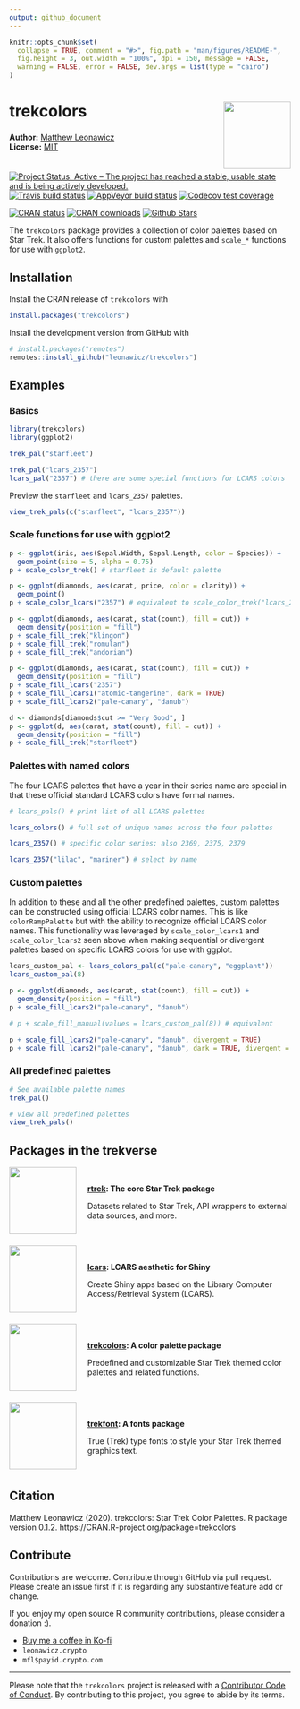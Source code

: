 ```yaml
---
output: github_document
---
```


<!-- README.md is generated from README.Rmd. Please edit that file -->

```r
knitr::opts_chunk$set(
  collapse = TRUE, comment = "#>", fig.path = "man/figures/README-", 
  fig.height = 3, out.width = "100%", dpi = 150, message = FALSE, 
  warning = FALSE, error = FALSE, dev.args = list(type = "cairo")
)
```

# trekcolors <img src="man/figures/logo.png" style="margin-left:10px;margin-bottom:5px;" width="120" align="right">
**Author:** [Matthew Leonawicz](https://github.com/leonawicz) <a href="https://orcid.org/0000-0001-9452-2771" target="orcid.widget">
<image class="orcid" src="https://members.orcid.org/sites/default/files/vector_iD_icon.svg" height="16"></a>
<br/>
**License:** [MIT](https://opensource.org/licenses/MIT)<br/>

[![Project Status: Active – The project has reached a stable, usable state and is being actively developed.](https://www.repostatus.org/badges/latest/active.svg)](http://www.repostatus.org/)
[![Travis build status](https://travis-ci.org/leonawicz/trekcolors.svg?branch=master)](https://travis-ci.org/leonawicz/trekcolors)
[![AppVeyor build status](https://ci.appveyor.com/api/projects/status/github/leonawicz/trekcolors?branch=master&svg=true)](https://ci.appveyor.com/project/leonawicz/trekcolors)
[![Codecov test coverage](https://codecov.io/gh/leonawicz/trekcolors/branch/master/graph/badge.svg)](https://codecov.io/gh/leonawicz/trekcolors?branch=master)

[![CRAN status](http://www.r-pkg.org/badges/version/trekcolors)](https://cran.r-project.org/package=trekcolors)
[![CRAN downloads](http://cranlogs.r-pkg.org/badges/grand-total/trekcolors)](https://cran.r-project.org/package=trekcolors) 
[![Github Stars](https://img.shields.io/github/stars/leonawicz/trekcolors.svg?style=social&label=Github)](https://github.com/leonawicz/trekcolors)

The `trekcolors` package provides a collection of color palettes based on Star Trek. It also offers functions for custom palettes and `scale_*` functions for use with `ggplot2`.

## Installation

Install the CRAN release of `trekcolors` with

```r
install.packages("trekcolors")
```

Install the development version from GitHub with

```r
# install.packages("remotes")
remotes::install_github("leonawicz/trekcolors")
```

## Examples

### Basics

```r
library(trekcolors)
library(ggplot2)

trek_pal("starfleet")

trek_pal("lcars_2357")
lcars_pal("2357") # there are some special functions for LCARS colors
```

Preview the `starfleet` and `lcars_2357` palettes.

```r
view_trek_pals(c("starfleet", "lcars_2357"))
```

### Scale functions for use with ggplot2

```r
p <- ggplot(iris, aes(Sepal.Width, Sepal.Length, color = Species)) + 
  geom_point(size = 5, alpha = 0.75)
p + scale_color_trek() # starfleet is default palette

p <- ggplot(diamonds, aes(carat, price, color = clarity)) + 
  geom_point()
p + scale_color_lcars("2357") # equivalent to scale_color_trek("lcars_2357")

p <- ggplot(diamonds, aes(carat, stat(count), fill = cut)) +
  geom_density(position = "fill")
p + scale_fill_trek("klingon")
p + scale_fill_trek("romulan")
p + scale_fill_trek("andorian")

p <- ggplot(diamonds, aes(carat, stat(count), fill = cut)) +
  geom_density(position = "fill")
p + scale_fill_lcars("2357")
p + scale_fill_lcars1("atomic-tangerine", dark = TRUE)
p + scale_fill_lcars2("pale-canary", "danub")

d <- diamonds[diamonds$cut >= "Very Good", ]
p <- ggplot(d, aes(carat, stat(count), fill = cut)) +
  geom_density(position = "fill")
p + scale_fill_trek("starfleet")
```

### Palettes with named colors

The four LCARS palettes that have a year in their series name are special in that these official standard LCARS colors have formal names.

```r
# lcars_pals() # print list of all LCARS palettes

lcars_colors() # full set of unique names across the four palettes

lcars_2357() # specific color series; also 2369, 2375, 2379

lcars_2357("lilac", "mariner") # select by name
```

### Custom palettes

In addition to these and all the other predefined palettes, custom palettes can be constructed using official LCARS color names. This is like `colorRampPalette` but with the ability to recognize official LCARS color names. This functionality was leveraged by `scale_color_lcars1` and `scale_color_lcars2` seen above when making sequential or divergent palettes based on specific LCARS colors for use with ggplot.

```r
lcars_custom_pal <- lcars_colors_pal(c("pale-canary", "eggplant"))
lcars_custom_pal(8)

p <- ggplot(diamonds, aes(carat, stat(count), fill = cut)) +
  geom_density(position = "fill")
p + scale_fill_lcars2("pale-canary", "danub")

# p + scale_fill_manual(values = lcars_custom_pal(8)) # equivalent

p + scale_fill_lcars2("pale-canary", "danub", divergent = TRUE)
p + scale_fill_lcars2("pale-canary", "danub", dark = TRUE, divergent = TRUE)
```

### All predefined palettes

```r
# See available palette names
trek_pal()

# view all predefined palettes
view_trek_pals()
```

## Packages in the trekverse

<div class="row">
<div class="col-sm-2">
<a href="https://github.com/leonawicz/rtrek"><img src="https://raw.githubusercontent.com/leonawicz/rtrek/master/man/figures/logo.png" style="margin-right:20px;margin-bottom:0;" width="120" align="left"></a>
</div>
<div class="col-sm-10">
<h4 style="padding:30px 0 0 0;margin-top:5px;margin-bottom:5px;"><a href="https://github.com/leonawicz/rtrek">rtrek</a>: The core Star Trek package</h4>
Datasets related to Star Trek, API wrappers to external data sources, and more.
</div></div>
<br/>
<div class="row">
<div class="col-sm-2">
<a href="https://github.com/leonawicz/lcars"><img src="https://raw.githubusercontent.com/leonawicz/lcars/master/man/figures/logo.png" style="margin-right:20px;margin-bottom:0;" width="120" align="left"></a>
</div>
<div class="col-sm-10">
<h4 style="padding:30px 0 0 0;margin-top:5px;margin-bottom:5px;"><a href="https://github.com/leonawicz/lcars">lcars</a>: LCARS aesthetic for Shiny</h4>
Create Shiny apps based on the Library Computer Access/Retrieval System (LCARS).
</div></div>
<br/>
<div class="row">
<div class="col-sm-2">
<a href="https://github.com/leonawicz/trekcolors"><img src="https://raw.githubusercontent.com/leonawicz/trekcolors/master/man/figures/logo.png" style="margin-right:20px;margin-bottom:0;" width="120" align="left"></a>
</div>
<div class="col-sm-10">
<h4 style="padding:30px 0 0 0;margin-top:5px;margin-bottom:5px;"><a href="https://github.com/leonawicz/trekcolors">trekcolors</a>: A color palette package</h4>
Predefined and customizable Star Trek themed color palettes and related functions.
</div></div>
<br/>
<div class="row">
<div class="col-sm-2">
<a href="https://github.com/leonawicz/trekfont"><img src="https://raw.githubusercontent.com/leonawicz/trekfont/master/man/figures/logo.png" style="margin-right:20px;margin-bottom:0;" width="120" align="left"></a>
</div>
<div class="col-sm-10">
<h4 style="padding:30px 0 0 0;margin-top:5px;margin-bottom:5px;"><a href="https://github.com/leonawicz/trekfont">trekfont</a>: A fonts package</h4>
True (Trek) type fonts to style your Star Trek themed graphics text.
</div></div>

<br>

## Citation

Matthew Leonawicz (2020). trekcolors: Star Trek Color Palettes. R package version 0.1.2. https://CRAN.R-project.org/package=trekcolors

## Contribute

Contributions are welcome. Contribute through GitHub via pull request. Please create an issue first if it is regarding any substantive feature add or change.

If you enjoy my open source R community contributions, please consider a donation :).

* [Buy me a coffee in Ko-fi](https://ko-fi.com/leonawicz)
* `leonawicz.crypto`
* `mfl$payid.crypto.com`

---

Please note that the `trekcolors` project is released with a [Contributor Code of Conduct](https://github.com/leonawicz/trekcolors/blob/master/CODE_OF_CONDUCT.md). By contributing to this project, you agree to abide by its terms.
